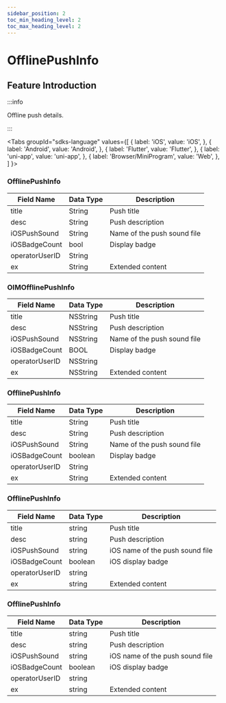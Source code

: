 ```yaml
---
sidebar_position: 2
toc_min_heading_level: 2
toc_max_heading_level: 2
---
```


# OfflinePushInfo

## Feature Introduction

:::info

Offline push details.

:::

<Tabs
groupId="sdks-language"
values={[
{ label: 'iOS', value: 'iOS', },
{ label: 'Android', value: 'Android', },
{ label: 'Flutter', value: 'Flutter', },
{ label: 'uni-app', value: 'uni-app', },
{ label: 'Browser/MiniProgram', value: 'Web', },
]
}>

<TabItem value="Flutter">

### OfflinePushInfo

| Field Name       | Data Type | Description             |
| ---------------- | --------- | ----------------------- |
| title            | String    | Push title              |
| desc             | String    | Push description        |
| iOSPushSound     | String    | Name of the push sound file |
| iOSBadgeCount    | bool      | Display badge          |
| operatorUserID   | String    |                         |
| ex               | String    | Extended content       |

</TabItem>

<TabItem value="iOS">

### OIMOfflinePushInfo

| Field Name       | Data Type | Description             |
| ---------------- | --------- | ----------------------- |
| title            | NSString  | Push title              |
| desc             | NSString  | Push description        |
| iOSPushSound     | NSString  | Name of the push sound file |
| iOSBadgeCount    | BOOL      | Display badge          |
| operatorUserID   | NSString  |                         |
| ex               | NSString  | Extended content       |

</TabItem>

<TabItem value="Android">

### OfflinePushInfo

| Field Name       | Data Type | Description             |
| ---------------- | --------- | ----------------------- |
| title            | String    | Push title              |
| desc             | String    | Push description        |
| iOSPushSound     | String    | Name of the push sound file |
| iOSBadgeCount    | boolean   | Display badge          |
| operatorUserID   | String    |                         |
| ex               | String    | Extended content       |

</TabItem>

<TabItem value="Web">

### OfflinePushInfo

| Field Name       | Data Type | Description             |
| ---------------- | --------- | ----------------------- |
| title            | string    | Push title              |
| desc             | string    | Push description        |
| iOSPushSound     | string    | iOS name of the push sound file |
| iOSBadgeCount    | boolean   | iOS display badge       |
| operatorUserID   | string    |                         |
| ex               | string    | Extended content       |

</TabItem>

<TabItem value="uni-app">

### OfflinePushInfo

| Field Name       | Data Type | Description             |
| ---------------- | --------- | ----------------------- |
| title            | string    | Push title              |
| desc             | string    | Push description        |
| iOSPushSound     | string    | iOS name of the push sound file |
| iOSBadgeCount    | boolean   | iOS display badge       |
| operatorUserID   | string    |                         |
| ex               | string    | Extended content       |

</TabItem>

</Tabs>